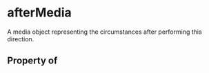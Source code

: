 # afterMedia

A media object representing the circumstances after performing this direction.

## Property of



